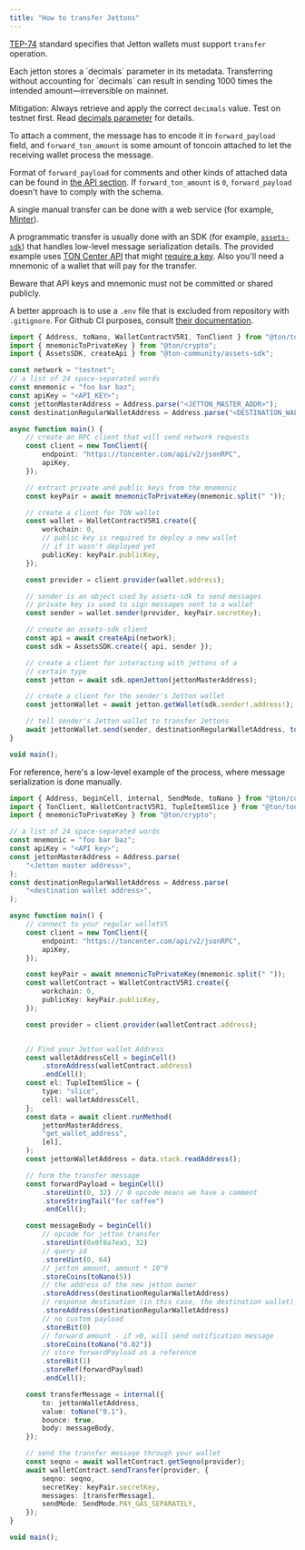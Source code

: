 ```yaml
---
title: "How to transfer Jettons"
---
```



[TEP-74](https://github.com/ton-blockchain/TEPs/blob/master/text/0074-jettons-standard.md#internal-message-handlers) standard specifies that Jetton wallets must support `transfer` operation.

<Aside
  type="danger"
  title="Funds at risk"
>
  Each jetton stores a `decimals` parameter in its metadata. Transferring without accounting for `decimals` can result in sending 1000 times the intended amount—irreversible on mainnet.

  Mitigation: Always retrieve and apply the correct `decimals` value. Test on testnet first. Read [decimals parameter](/standard/tokens/jettons/how-it-works#decimals-parameter) for details.
</Aside>

To attach a comment, the message has to encode it in `forward_payload` field, and `forward_ton_amount` is some amount of toncoin attached to let the receiving wallet process the message.

Format of `forward_payload` for comments and other kinds of attached data can be found in [the API section](https://github.com/ton-blockchain/TEPs/blob/master/text/0074-jettons-standard.md#forward_payload-format). If `forward_ton_amount` is `0`, `forward_payload` doesn't have to comply with the schema.

A single manual transfer can be done with a web service (for example, [Minter](https://minter.ton.org/)).

A programmatic transfer is usually done with an SDK (for example, [`assets-sdk`](https://github.com/ton-community/assets-sdk)) that handles low-level message serialization details. The provided example uses [TON Center API](/ecosystem/api/toncenter/overview) that might [require a key](/ecosystem/api/toncenter/get-api-key). Also you'll need a mnemonic of a wallet that will pay for the transfer.

<Aside
  type="danger"
  title="Funds at risk"
>
  Beware that API keys and mnemonic must not be committed or shared publicly.

  A better approach is to use a `.env` file that is excluded from repository with `.gitignore`. For Github CI purposes, consult [their documentation](https://docs.github.com/en/actions/how-tos/write-workflows/choose-what-workflows-do/use-secrets).
</Aside>

```ts expandable
import { Address, toNano, WalletContractV5R1, TonClient } from "@ton/ton";
import { mnemonicToPrivateKey } from "@ton/crypto";
import { AssetsSDK, createApi } from "@ton-community/assets-sdk";

const network = "testnet";
// a list of 24 space-separated words
const mnemonic = "foo bar baz";
const apiKey = "<API_KEY>";
const jettonMasterAddress = Address.parse("<JETTON_MASTER_ADDR>");
const destinationRegularWalletAddress = Address.parse("<DESTINATION_WALLET_ADDR>");

async function main() {
    // create an RPC client that will send network requests
    const client = new TonClient({
        endpoint: "https://toncenter.com/api/v2/jsonRPC",
        apiKey,
    });

    // extract private and public keys from the mnemonic
    const keyPair = await mnemonicToPrivateKey(mnemonic.split(" "));

    // create a client for TON wallet
    const wallet = WalletContractV5R1.create({
        workchain: 0,
        // public key is required to deploy a new wallet
        // if it wasn't deployed yet
        publicKey: keyPair.publicKey,
    });

    const provider = client.provider(wallet.address);

    // sender is an object used by assets-sdk to send messages
    // private key is used to sign messages sent to a wallet
    const sender = wallet.sender(provider, keyPair.secretKey);

    // create an assets-sdk client 
    const api = await createApi(network);
    const sdk = AssetsSDK.create({ api, sender });

    // create a client for interacting with jettons of a
    // certain type
    const jetton = await sdk.openJetton(jettonMasterAddress);

    // create a client for the sender's Jetton wallet
    const jettonWallet = await jetton.getWallet(sdk.sender!.address!);

    // tell sender's Jetton wallet to transfer Jettons
    await jettonWallet.send(sender, destinationRegularWalletAddress, toNano(10));
}

void main();
```

For reference, here's a low-level example of the process, where message serialization is done manually.

```ts expandable
import { Address, beginCell, internal, SendMode, toNano } from "@ton/core";
import { TonClient, WalletContractV5R1, TupleItemSlice } from "@ton/ton";
import { mnemonicToPrivateKey } from "@ton/crypto";

// a list of 24 space-separated words
const mnemonic = "foo bar baz";
const apiKey = "<API key>";
const jettonMasterAddress = Address.parse(
    "<Jetton master address>",
);
const destinationRegularWalletAddress = Address.parse(
    "<destination wallet address>",
);

async function main() {
    // connect to your regular walletV5
    const client = new TonClient({
        endpoint: "https://toncenter.com/api/v2/jsonRPC",
        apiKey,
    });

    const keyPair = await mnemonicToPrivateKey(mnemonic.split(" "));
    const walletContract = WalletContractV5R1.create({
        workchain: 0,
        publicKey: keyPair.publicKey,
    });

    const provider = client.provider(walletContract.address);


    // Find your Jetton wallet Address
    const walletAddressCell = beginCell()
        .storeAddress(walletContract.address)
        .endCell();
    const el: TupleItemSlice = {
        type: "slice",
        cell: walletAddressCell,
    };
    const data = await client.runMethod(
        jettonMasterAddress,
        "get_wallet_address",
        [el],
    );
    const jettonWalletAddress = data.stack.readAddress();

    // form the transfer message
    const forwardPayload = beginCell()
        .storeUint(0, 32) // 0 opcode means we have a comment
        .storeStringTail("for coffee")
        .endCell();

    const messageBody = beginCell()
        // opcode for jetton transfer
        .storeUint(0x0f8a7ea5, 32)
        // query id
        .storeUint(0, 64)
        // jetton amount, amount * 10^9
        .storeCoins(toNano(5))
        // the address of the new jetton owner
        .storeAddress(destinationRegularWalletAddress)
        // response destination (in this case, the destination wallet)
        .storeAddress(destinationRegularWalletAddress)
        // no custom payload
        .storeBit(0)
        // forward amount - if >0, will send notification message
        .storeCoins(toNano("0.02"))
        // store forwardPayload as a reference
        .storeBit(1)
        .storeRef(forwardPayload)
        .endCell();

    const transferMessage = internal({
        to: jettonWalletAddress,
        value: toNano("0.1"),
        bounce: true,
        body: messageBody,
    });

    // send the transfer message through your wallet
    const seqno = await walletContract.getSeqno(provider);
    await walletContract.sendTransfer(provider, {
        seqno: seqno,
        secretKey: keyPair.secretKey,
        messages: [transferMessage],
        sendMode: SendMode.PAY_GAS_SEPARATELY,
    });
}

void main();
```
